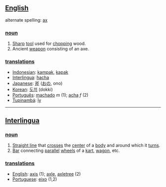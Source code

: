 ==[[English]]==
alternate spelling: [[ax]]
===[[noun]]===
#[[Sharp]] [[tool]] used for [[chop]]ping wood.
#Ancient [[weapon]] consisting of an axe.
===[[translation]]s===
*[[Indonesian]]: [[kampak]], [[kapak]]
*[[Interlingua]]: [[hacha]]
*[[Japanese]]: [[斧]] ([[おの]], ono)
*[[Korean]]: [[도끼]] (dokki)
*[[Português]]: [[machado]] ''m'' (1); [[acha]] ''f'' (2)
*[[Tupinambá]]: [[îy]]
----
==[[Interlingua]]==
===[[noun]]===
#[[Straight line]] that [[cross]]es the [[center]] of a [[body]] and around which it [[turn]]s.
#[[Bar]] connecting [[parallel]] [[wheel]]s of a [[kart]], [[wagon]], etc.
===[[translation]]s===
*[[English]]: [[axis]] (1); [[axle]], [[axletree]] (2)
*[[Portuguese]]: [[eixo]] (1,2)